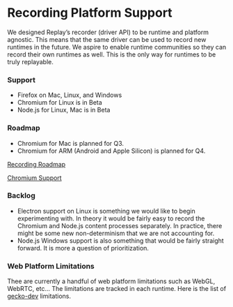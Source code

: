 # Recording Platform Support

We designed Replay’s recorder (driver API) to be runtime and platform agnostic. This means that the same driver can be used to record new runtimes in the future. We aspire to enable runtime communities so they can record their own runtimes as well. This is the only way for runtimes to be truly replayable.

### Support

- Firefox on Mac, Linux, and Windows
- Chromium for Linux is in Beta
- Node.js for Linux, Mac is in Beta

### Roadmap

- Chromium for Mac is planned for Q3.
- Chromium for ARM (Android and Apple Silicon) is planned for Q4.

[Recording Roadmap](Recording%20Platform%20Support%205ba33d2e747c4fcea1c57d062a9e7213/Recording%20Roadmap%2010f3b29f81b0417e93aa04809bac6b25.md)

[Chromium Support](Recording%20Platform%20Support%205ba33d2e747c4fcea1c57d062a9e7213/Chromium%20Support%20b43cd04db8d6455daf78247b6fd5eed9.md)

### Backlog

- Electron support on Linux is something we would like to begin experimenting with. In theory it would be fairly easy to record the Chromium and Node.js content processes separately. In practice, there might be some new non-determinism that we are not accounting for.
- Node.js Windows support is also something that would be fairly straight forward. It is more a question of prioritization.

### Web Platform Limitations

Thee are currently a handful of web platform limitations such as WebGL, WebRTC, etc... The limitations are tracked in each runtime. Here is the list of [gecko-dev](https://github.com/replayio/gecko-dev/issues?q=is%3Aissue+is%3Aopen+label%3Alimitation+) limitations.